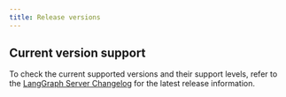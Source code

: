 ```yaml
---
title: Release versions
---
```



<ReleaseVersionPolicy product="LangGraph Platform"/>

## Current version support

To check the current supported versions and their support levels, refer to the [LangGraph Server Changelog](/langgraph-platform/langgraph-server-changelog) for the latest release information.
